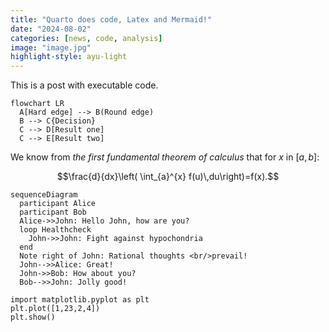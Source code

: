 ```yaml
---
title: "Quarto does code, Latex and Mermaid!"
date: "2024-08-02"
categories: [news, code, analysis]
image: "image.jpg"
highlight-style: ayu-light
---
```


This is a post with executable code.

```mermaid
flowchart LR
  A[Hard edge] --> B(Round edge)
  B --> C{Decision}
  C --> D[Result one]
  C --> E[Result two]
```

::: {.column-margin}
We know from *the first fundamental theorem of calculus* that for $x$ in $[a, b]$:

$$\frac{d}{dx}\left( \int_{a}^{x} f(u)\,du\right)=f(x).$$
:::


```mermaid
sequenceDiagram
  participant Alice
  participant Bob
  Alice->>John: Hello John, how are you?
  loop Healthcheck
    John->>John: Fight against hypochondria
  end
  Note right of John: Rational thoughts <br/>prevail!
  John-->>Alice: Great!
  John->>Bob: How about you?
  Bob-->>John: Jolly good!
```

```.python
import matplotlib.pyplot as plt
plt.plot([1,23,2,4])
plt.show()
```
